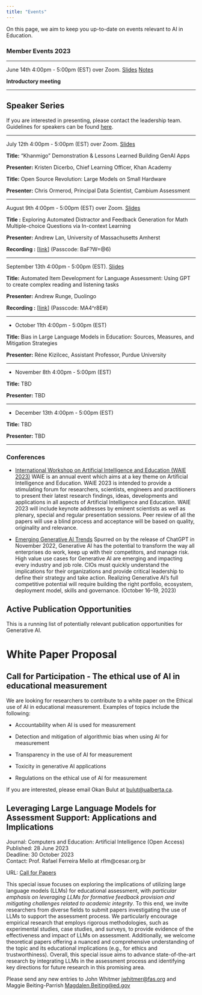 ```yaml
---
title: "Events"
---
```


On this page, we aim to keep you up-to-date on events relevant to AI in Education.

### **Member Events 2023**

------------------------------------------------------------------------

June 14th 4:00pm - 5:00pm (EST) over Zoom. [Slides](meetings/June2023/slides.html) [Notes](meetings/June14-202.html)

**Introductory meeting**

------------------------------------------------------------------------

## Speaker Series

If you are interested in presenting, please contact the leadership team. Guidelines for speakers can be found [here](guidelines.html).

------------------------------------------------------------------------

July 12th 4:00pm - 5:00pm (EST) over Zoom. [Slides](meetings/July2023/slides.html)

**Title:** "Khanmigo" Demonstration & Lessons Learned Building GenAI Apps

**Presenter:** Kristen Dicerbo, Chief Learning Officer, Khan Academy

**Title:** Open Source Revolution: Large Models on Small Hardware

**Presenter:** Chris Ormerod, Principal Data Scientist, Cambium Assessment

------------------------------------------------------------------------

August 9th 4:00pm - 5:00pm (EST) over Zoom. [Slides](meetings/August2023/slides.html)

**Title :** Exploring Automated Distractor and Feedback Generation for Math Multiple-choice Questions via In-context Learning

**Presenter:** Andrew Lan, University of Massachusetts Amherst

**Recording :** \[[link](https://us06web.zoom.us/rec/share/5o6RtYJJFZgbRRbZBkRfQ9RbuoVnrFN2kFfEAyPRWShEtb-jyrQMmlQK1VfkL707.kgteeW6fkLc5HGnA)\] (Passcode: BaF?W=\@6)

------------------------------------------------------------------------

September 13th 4:00pm - 5:00pm (EST). [Slides](meetings/September2023/slides.html)

**Title:** Automated Item Development for Language Assessment: Using GPT to create complex reading and listening tasks

**Presenter:** Andrew Runge, Duolingo

**Recording :** \[[link](https://us06web.zoom.us/rec/share/4NrrZz3BHsylFTjWaRT5PSZQ7-oqXw0FkuV7igUO26QfY1YcJY5hDYpIj5zcAnYz.mo5Vu0kQERdtpjUP)\] (Passcode: MA4\^r8E#)

------------------------------------------------------------------------

-   October 11th 4:00pm - 5:00pm (EST)

**Title:** Bias in Large Language Models in Education: Sources, Measures, and Mitigation Strategies

**Presenter:** Réne Kizilcec, Assistant Professor, Purdue University

------------------------------------------------------------------------

-   November 8th 4:00pm - 5:00pm (EST)

**Title:** TBD

**Presenter:** TBD

------------------------------------------------------------------------

-   December 13th 4:00pm - 5:00pm (EST)

**Title:** TBD

**Presenter:** TBD

------------------------------------------------------------------------

### **Conferences**

-   [International Workshop on Artificial Intelligence and Education (WAIE 2023)](http://www.waie.org/) WAIE is an annual event which aims at a key theme on Artificial Intelligence and Education. WAIE 2023 is intended to provide a stimulating forum for researchers, scientists, engineers and practitioners to present their latest research findings, ideas, developments and applications in all aspects of Artificial Intelligence and Education. WAIE 2023 will include keynote addresses by eminent scientists as well as plenary, special and regular presentation sessions. Peer review of all the papers will use a blind process and acceptance will be based on quality, originality and relevance.

-   [Emerging Generative AI Trends](https://www.gartner.com/en/conferences/na/symposium-us/conference-resources/gen-ai) Spurred on by the release of ChatGPT in November 2022, Generative AI has the potential to transform the way all enterprises do work, keep up with their competitors, and manage risk. High value use cases for Generative AI are emerging and impacting every industry and job role. CIOs must quickly understand the implications for their organizations and provide critical leadership to define their strategy and take action. Realizing Generative AI's full competitive potential will require building the right portfolio, ecosystem, deployment model, skills and governance. (October 16--19, 2023)

## Active Publication Opportunities

This is a running list of potentially relevant publication opportunities for Generative AI.

# White Paper Proposal

## Call for Participation - The ethical use of AI in educational measurement

We are looking for researchers to contribute to a white paper on the Ethical use of AI in educational measurement. Examples of topics include the following:

-   Accountability when AI is used for measurement

-   Detection and mitigation of algorithmic bias when using AI for measurement

-   Transparency in the use of AI for measurement

-   Toxicity in generative AI applications

-   Regulations on the ethical use of AI for measurement

If you are interested, please email Okan Bulut at [bulut\@ualberta.ca](mailto:bulut@ualberta.ca).

## **Leveraging Large Language Models for Assessment Support: Applications and Implications**

Journal: Computers and Education: Artificial Intelligence (Open Access) \
Published: 28 June 2023\
Deadline: 30 October 2023\
Contact: Prof. Rafael Ferreira Mello at rflm\@cesar.org.br

URL: [Call for Papers](https://www.sciencedirect.com/journal/computers-and-education-artificial-intelligence/about/call-for-papers#leveraging-large-language-models-for-assessment-support-applications-and-implications)

This special issue focuses on exploring the implications of utilizing large language models (LLMs) for educational assessment, with *particular emphasis on leveraging LLMs for formative feedback provision and mitigating challenges related to academic integrity*. To this end, we invite researchers from diverse fields to submit papers investigating the use of LLMs to support the assessment process. We particularly encourage empirical research that employs rigorous methodologies, such as experimental studies, case studies, and surveys, to provide evidence of the effectiveness and impact of LLMs on assessment. Additionally, we welcome theoretical papers offering a nuanced and comprehensive understanding of the topic and its educational implications (e.g., for ethics and trustworthiness). Overall, this special issue aims to advance state-of-the-art research by integrating LLMs in the assessment process and identifying key directions for future research in this promising area.

Please send any new entries to John Whitmer [jwhitmer\@fas.org](mailto:jwhitmer@fas.org){.email} and Maggie Beiting-Parrish [Magdalen.Beiting\@ed.gov](mailto:Magdalen.Beiting@ed.gov){.email}
